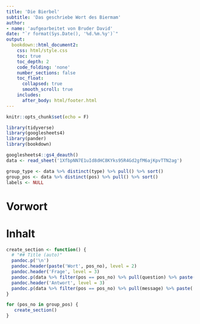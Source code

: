 ```yaml
---
title: 'Die Bierbel'
subtitle: 'Das geschriebe Wort des Biermam'
author: 
- name: 'aufgearbeitet von Bruder David'
date: "`r format(Sys.Date(), '%d.%m.%y')`"
output: 
  bookdown::html_document2:
    css: html/style.css
    toc: true
    toc_depth: 2
    code_folding: 'none'
    number_sections: false
    toc_float: 
      collapsed: true
      smooth_scroll: true
    includes:
      after_body: html/footer.html
---
```


```r
knitr::opts_chunk$set(echo = F)

library(tidyverse)
library(googlesheets4)
library(pander)
library(bookdown)

googlesheets4::gs4_deauth()
data <- read_sheet('1XfbpNN7E1uId8dHC8KYks95R4Gd2gfM6ajKpvTTN2ag')

group_type <- data %>% distinct(type) %>% pull() %>% sort()
group_pos <- data %>% distinct(pos) %>% pull() %>% sort()
labels <- NULL
```

# Vorwort {-}

# Inhalt

```r
create_section <- function() {
  # "## Title (auto)"
  pandoc.p('\n')
  pandoc.header(paste('Wort', pos_no), level = 2)
  pandoc.header('Frage', level = 3)
  pandoc.p(data %>% filter(pos == pos_no) %>% pull(question) %>% paste('>', .))
  pandoc.header('Antwort', level = 3)
  pandoc.p(data %>% filter(pos == pos_no) %>% pull(message) %>% paste('>', .))
}
```

```r
for (pos_no in group_pos) {
   create_section()
}
```




